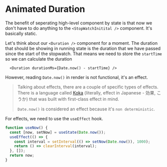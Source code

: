 # Animated Duration

The benefit of seperating high-level component by state is that now we don't have to do
anything to the `<StopWatchInitital />` component. It's basically static.

Let's think about our `<Duration />` component for a moment.
The duration that should be showing in running state is the
duration that we have passed since the start of the stopwatch.
That means we need to store the `startTime` so we can calculate the duration

```
  <Duration durationMs={Date.now() - startTime} />
```

However, reading `Date.now()` in render is not functional, it's an effect.

> Talking about effects, there are a couple of specific types of effects.
> There is a language called [Koka](https://koka-lang.github.io/koka/doc/book.html) (literally, effect in Japanese - 効果, こうか)
> that was built with first-class effect in mind.
>
> `Date.now()` is considered an effect because it's `non deterministic`.

For effects, we need to use the `useEffect` hook.

```jsx
function useNow() {
  const [now, setNow] = useState(Date.now());
  useEffect(() => {
    const interval = setInterval(() => setNow(Date.now()), 1000);
    return () => clearInterval(interval);
  }, []);
  return now;
}
```

